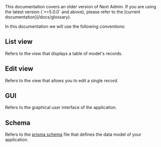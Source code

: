 
<Callout type="default">
  This documentation covers an older version of Next Admin. If you are using the
  latest version (`>=5.0.0` and above), please refer to the [current
  documentation](/docs/glossary).
</Callout>

In this documentation we will use the following conventions:

## List view

Refers to the view that displays a table of model's records.

## Edit view

Refers to the view that allows you to edit a single record.

## GUI

Refers to the graphical user interface of the application.

## Schema

Refers to the [prisma schema](https://www.prisma.io/docs/concepts/components/prisma-schema) file that defines the data model of your application.
